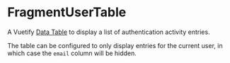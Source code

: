 

<Meta of={Stories} />

# FragmentUserTable

A Vuetify [Data Table](https://vuetifyjs.com/en/components/data-tables/basics/) to display a list of authentication activity entries.

The table can be configured to only display entries for the current user, in which case the `email` column will be hidden.

<Canvas of={Stories.Default} />
